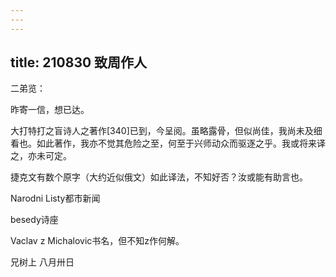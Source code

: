 ```yaml
---
---
---
```

title: 210830 致周作人
---




二弟览：

昨寄一信，想已达。

大打特打之盲诗人之著作[340]已到，今呈阅。虽略露骨，但似尚佳，我尚未及细看也。如此著作，我亦不觉其危险之至，何至于兴师动众而驱逐之乎。我或将来译之，亦未可定。

捷克文有数个原字（大约近似俄文）如此译法，不知好否？汝或能有助言也。

Narodni Listy都市新闻

besedy诗座

Vaclav z Michalovic书名，但不知z作何解。

兄树上 八月卅日
